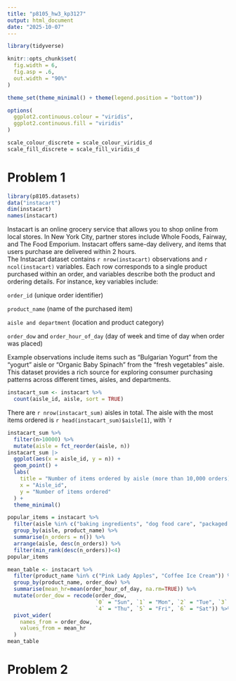 ```yaml
---
title: "p8105_hw3_kp3127"
output: html_document
date: "2025-10-07"
---
```

```r
library(tidyverse)

knitr::opts_chunk$set(
  fig.width = 6,
  fig.asp = .6,
  out.width = "90%"
)

theme_set(theme_minimal() + theme(legend.position = "bottom"))

options(
  ggplot2.continuous.colour = "viridis",
  ggplot2.continuous.fill = "viridis"
)

scale_colour_discrete = scale_colour_viridis_d
scale_fill_discrete = scale_fill_viridis_d
```

# Problem 1
```r
library(p8105.datasets)
data("instacart")
dim(instacart)
names(instacart)
```
Instacart is an online grocery service that allows you to shop online from local stores. In New York City, partner stores include Whole Foods, Fairway, and The Food Emporium. Instacart offers same-day delivery, and items that users purchase are delivered within 2 hours.  
The Instacart dataset contains `r nrow(instacart)` observations and `r ncol(instacart)` variables.
Each row corresponds to a single product purchased within an order, and variables describe both the product and ordering details.
For instance, key variables include:

`order_id` (unique order identifier)

`product_name` (name of the purchased item)

`aisle and department` (location and product category)

`order_dow` and `order_hour_of_day` (day of week and time of day when order was placed)

Example observations include items such as “Bulgarian Yogurt” from the “yogurt” aisle or “Organic Baby Spinach” from the “fresh vegetables” aisle.
This dataset provides a rich source for exploring consumer purchasing patterns across different times, aisles, and departments.  
```r
instacart_sum <- instacart %>% 
  count(aisle_id, aisle, sort = TRUE)
```
There are `r nrow(instacart_sum)` aisles in total. 
The aisle with the most items ordered is `r head(instacart_sum)$aisle[1]`, with `r 
```r
instacart_sum %>% 
  filter(n>10000) %>% 
  mutate(aisle = fct_reorder(aisle, n)) 
instacart_sum |>
  ggplot(aes(x = aisle_id, y = n)) +
  geom_point() +
  labs(
    title = "Number of items ordered by aisle (more than 10,000 orders)",
    x = "Aisle_id",
    y = "Number of items ordered"
  ) +
  theme_minimal()
```
```r
popular_items = instacart %>%
  filter(aisle %in% c("baking ingredients", "dog food care", "packaged vegetables fruits")) %>%
  group_by(aisle, product_name) %>%
  summarise(n_orders = n()) %>%
  arrange(aisle, desc(n_orders)) %>% 
  filter(min_rank(desc(n_orders))<4)
popular_items
```

```r
mean_table <- instacart %>%
  filter(product_name %in% c("Pink Lady Apples", "Coffee Ice Cream")) %>%
  group_by(product_name, order_dow) %>% 
  summarise(mean_hr=mean(order_hour_of_day, na.rm=TRUE)) %>% 
  mutate(order_dow = recode(order_dow,
                            `0` = "Sun", `1` = "Mon", `2` = "Tue", `3` = "Wed",
                            `4` = "Thu", `5` = "Fri", `6` = "Sat")) %>% 
  pivot_wider(
    names_from = order_dow,
    values_from = mean_hr
  )
mean_table
```

# Problem 2 













